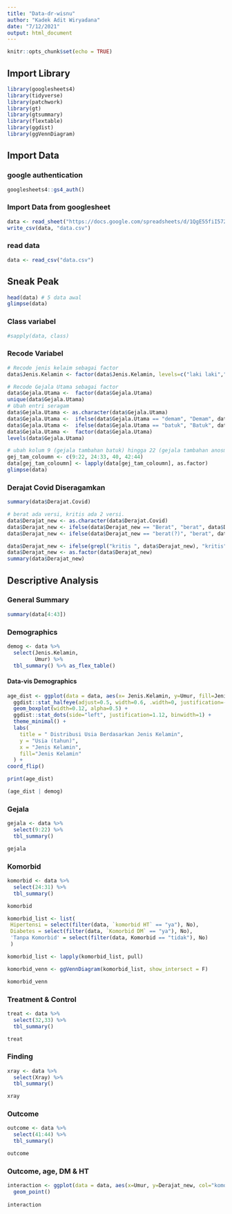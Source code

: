 ```yaml
---
title: "Data-dr-wisnu"
author: "Kadek Adit Wiryadana"
date: "7/12/2021"
output: html_document
---
```


```r
knitr::opts_chunk$set(echo = TRUE)
```

## Import Library
```r
library(googlesheets4)
library(tidyverse)
library(patchwork)
library(gt)
library(gtsummary)
library(flextable)
library(ggdist)
library(ggVennDiagram)
```

## Import Data
### google authentication
```r
googlesheets4::gs4_auth()
```

### Import Data from googlesheet
```r
data <- read_sheet("https://docs.google.com/spreadsheets/d/1QgE55fiI572kAgryc5ruExvcAz1GuuDk1dIhdD6wyxY/edit#gid=0")
write_csv(data, "data.csv")
```

### read data
```r
data <- read_csv("data.csv")
```
## Sneak Peak
```r
head(data) # 5 data awal
glimpse(data)
```
### Class variabel
```r
#sapply(data, class)
```
### Recode Variabel
```r
# Recode jenis kelaim sebagai factor
data$Jenis.Kelamin <- factor(data$Jenis.Kelamin, levels=c("laki laki","perempuan"))

# Recode Gejala Utama sebagai factor
data$Gejala.Utama <-  factor(data$Gejala.Utama)
unique(data$Gejala.Utama)
# Ubah entri seragam
data$Gejala.Utama <- as.character(data$Gejala.Utama)
data$Gejala.Utama <-  ifelse(data$Gejala.Utama == "demam", "Demam", data$Gejala.Utama) #ubah demam jadi Demam
data$Gejala.Utama <-  ifelse(data$Gejala.Utama == "batuk", "Batuk", data$Gejala.Utama) #ubah batuk jadi Batuk
data$Gejala.Utama <-  factor(data$Gejala.Utama)
levels(data$Gejala.Utama)

# ubah kolum 9 (gejala tambahan batuk) hingga 22 (gejala tambahan anosmia), 24-33 jadi faktor
gej_tam_coloumn <- c(9:22, 24:33, 40, 42:44)
data[gej_tam_coloumn] <- lapply(data[gej_tam_coloumn], as.factor)
glimpse(data)
```
### Derajat Covid Diseragamkan
```r
summary(data$Derajat.Covid)

# berat ada versi, kritis ada 2 versi.
data$Derajat_new <- as.character(data$Derajat.Covid)
data$Derajat_new <- ifelse(data$Derajat_new == "Berat", "berat", data$Derajat_new) # Berat jadi berat
data$Derajat_new <- ifelse(data$Derajat_new == "berat(?)", "berat", data$Derajat_new) # berat(?) jadi berat

data$Derajat_new <- ifelse(grepl("kritis ", data$Derajat_new), "kritis", data$Derajat_new)
data$Derajat_new <- as.factor(data$Derajat_new)
summary(data$Derajat_new)
```



## Descriptive Analysis

### General Summary  
```r
summary(data[4:43])
```

### Demographics
```r
demog <- data %>% 
  select(Jenis.Kelamin,
         Umur) %>% 
  tbl_summary() %>% as_flex_table()

```

#### Data-vis Demographics
```r
age_dist <- ggplot(data = data, aes(x= Jenis.Kelamin, y=Umur, fill=Jenis.Kelamin)) +
  ggdist::stat_halfeye(adjust=0.5, width=0.6, .width=0, justification=-0.2, point_colour=NA) +
  geom_boxplot(width=0.12, alpha=0.5) +
  ggdist::stat_dots(side="left", justification=1.12, binwidth=1) +
  theme_minimal() +
  labs(
    title = " Distribusi Usia Berdasarkan Jenis Kelamin",
    y = "Usia (tahun)",
    x = "Jenis Kelamin",
    fill="Jenis Kelamin"
  ) +
coord_flip()

print(age_dist)

(age_dist | demog)


```



### Gejala
```r
gejala <- data %>%
  select(9:22) %>% 
  tbl_summary()

gejala
```

### Komorbid
```r
komorbid <- data %>%
  select(24:31) %>% 
  tbl_summary()

komorbid
```

```r
komorbid_list <- list(
 Hipertensi = select(filter(data, `komorbid HT` == "ya"), No),
 Diabetes = select(filter(data, `Komorbid DM` == "ya"), No),
 'Tanpa Komorbid' = select(filter(data, Komorbid == "tidak"), No)
 )

komorbid_list <- lapply(komorbid_list, pull)

komorbid_venn <- ggVennDiagram(komorbid_list, show_intersect = F)

komorbid_venn

```



### Treatment & Control
```r
treat <- data %>%
  select(32,33) %>%
  tbl_summary()

treat
```
### Finding
```r
xray <- data %>%
  select(Xray) %>%
  tbl_summary()

xray
```

### Outcome
```r
outcome <- data %>%
  select(41:44) %>%
  tbl_summary()

outcome
```

### Outcome, age, DM & HT
```r
interaction <- ggplot(data = data, aes(x=Umur, y=Derajat_new, col="komorbid HT", fill="Komorbid DM", shape=Derajat_new)) +
  geom_point()
  
interaction
```

